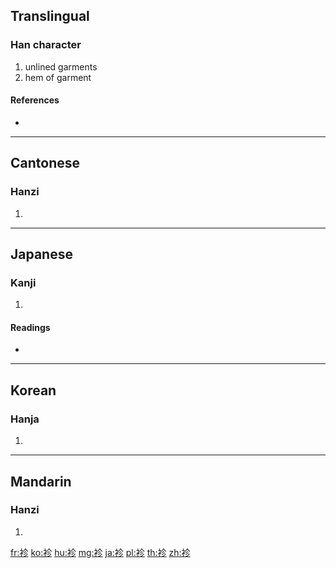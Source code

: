 {{character info/new}}
==Translingual==

===Han character===
{{Han char|rn=145|rad=衣|as=05|sn=11|four=38222|canj=LOHH}}

# unlined garments
# hem of garment

====References====
* {{Han ref|kx=1114.190|dkj=34194|dj=1580.060|hdz=53084.020|uh=8897|ud=34967|bh=D7BF|bd=55231}}

----

==Cantonese==

===Hanzi===
{{yue-hanzi|jyut=|y=chan2}}

# {{defn|lang=yue|sort=衣05}}

----

==Japanese==

===Kanji===
{{ja-kanji|grade=|rs=衣05}}

# {{defn|lang=ja|sort=衣05}}

====Readings====
* {{ja-readings|on=[[しん]] (shin)|kun=[[ひとえ]] (hitoe), [[へり]] (heri), [[そろう]] (sorou)|nanori=}}

----

==Korean==

===Hanja===
{{ko-hanja|hangeul=진|eumhun=|rv=jin|mr=chin|y=cin}}

# {{defn|lang=ko|sort=衣05}}

----

==Mandarin==

===Hanzi===
{{cmn-hanzi|pin=[[zhěn]] ([[zhen3]])|wg=chen<sup>3</sup>}}

# {{defn|lang=cmn|sort=衣05}}

[[fr:袗]]
[[ko:袗]]
[[hu:袗]]
[[mg:袗]]
[[ja:袗]]
[[pl:袗]]
[[th:袗]]
[[zh:袗]]